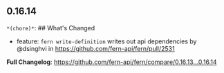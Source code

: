 ## 0.16.14
`*(chore)*`: ## What's Changed
* feature: `fern write-definition` writes out api dependencies by @dsinghvi in https://github.com/fern-api/fern/pull/2531


**Full Changelog**: https://github.com/fern-api/fern/compare/0.16.13...0.16.14

